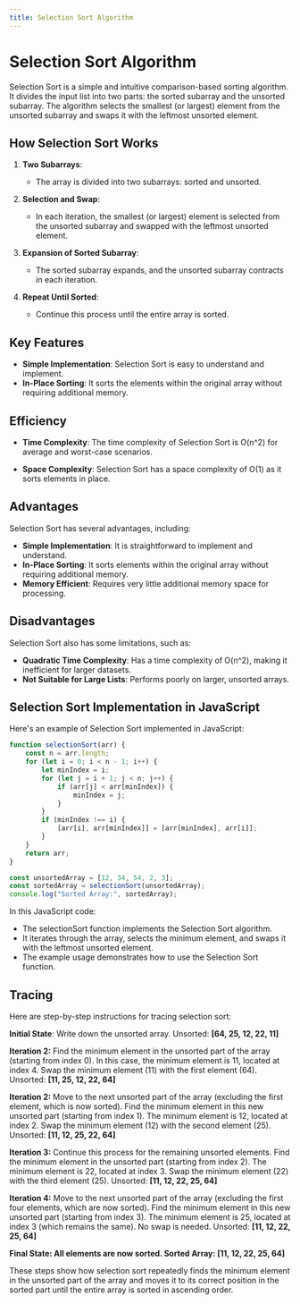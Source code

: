 ```yaml
---
title: Selection Sort Algorithm
---
```


# Selection Sort Algorithm

Selection Sort is a simple and intuitive comparison-based sorting algorithm. It divides the input list into two parts: the sorted subarray and the unsorted subarray. The algorithm selects the smallest (or largest) element from the unsorted subarray and swaps it with the leftmost unsorted element.

## How Selection Sort Works

1. **Two Subarrays**:
   - The array is divided into two subarrays: sorted and unsorted.

2. **Selection and Swap**:
   - In each iteration, the smallest (or largest) element is selected from the unsorted subarray and swapped with the leftmost unsorted element.

3. **Expansion of Sorted Subarray**:
   - The sorted subarray expands, and the unsorted subarray contracts in each iteration.

4. **Repeat Until Sorted**:
   - Continue this process until the entire array is sorted.

## Key Features

- **Simple Implementation**: Selection Sort is easy to understand and implement.
- **In-Place Sorting**: It sorts the elements within the original array without requiring additional memory.

## Efficiency

- **Time Complexity**: The time complexity of Selection Sort is O(n^2) for average and worst-case scenarios.

- **Space Complexity**: Selection Sort has a space complexity of O(1) as it sorts elements in place.

## Advantages 

Selection Sort has several advantages, including:

- **Simple Implementation**: It is straightforward to implement and understand.
- **In-Place Sorting**: It sorts elements within the original array without requiring additional memory.
- **Memory Efficient**: Requires very little additional memory space for processing.

## Disadvantages 

Selection Sort also has some limitations, such as:

- **Quadratic Time Complexity**: Has a time complexity of O(n^2), making it inefficient for larger datasets.
- **Not Suitable for Large Lists**: Performs poorly on larger, unsorted arrays.

## Selection Sort Implementation in JavaScript

Here's an example of Selection Sort implemented in JavaScript:

```javascript filename="Sorting-Algo/selection.js"
function selectionSort(arr) {
    const n = arr.length;
    for (let i = 0; i < n - 1; i++) {
        let minIndex = i;
        for (let j = i + 1; j < n; j++) {
            if (arr[j] < arr[minIndex]) {
                minIndex = j;
            }
        }
        if (minIndex !== i) {
            [arr[i], arr[minIndex]] = [arr[minIndex], arr[i]];
        }
    }
    return arr;
}

const unsortedArray = [12, 34, 54, 2, 3];
const sortedArray = selectionSort(unsortedArray);
console.log("Sorted Array:", sortedArray);
```

In this JavaScript code:

- The selectionSort function implements the Selection Sort algorithm.
- It iterates through the array, selects the minimum element, and swaps it with the leftmost unsorted element.
- The example usage demonstrates how to use the Selection Sort function.

## Tracing 
Here are step-by-step instructions for tracing selection sort:

**Initial State**: Write down the unsorted array.
Unsorted: **[64, 25, 12, 22, 11]**

**Iteration 2:**
Find the minimum element in the unsorted part of the array (starting from index 0).
In this case, the minimum element is 11, located at index 4.
Swap the minimum element (11) with the first element (64).
Unsorted: **[11, 25, 12, 22, 64]**

**Iteration 2:**
Move to the next unsorted part of the array (excluding the first element, which is now sorted).
Find the minimum element in this new unsorted part (starting from index 1).
The minimum element is 12, located at index 2.
Swap the minimum element (12) with the second element (25).
Unsorted: **[11, 12, 25, 22, 64]**

**Iteration 3:**
Continue this process for the remaining unsorted elements.
Find the minimum element in the unsorted part (starting from index 2).
The minimum element is 22, located at index 3.
Swap the minimum element (22) with the third element (25).
Unsorted: **[11, 12, 22, 25, 64]**

**Iteration 4:**
Move to the next unsorted part of the array (excluding the first four elements, which are now sorted).
Find the minimum element in this new unsorted part (starting from index 3).
The minimum element is 25, located at index 3 (which remains the same).
No swap is needed.
Unsorted: **[11, 12, 22, 25, 64]**


**Final State: All elements are now sorted.
Sorted Array: [11, 12, 22, 25, 64]**


These steps show how selection sort repeatedly finds the minimum element in the unsorted part of the array and moves it to its correct position in the sorted part until the entire array is sorted in ascending order.